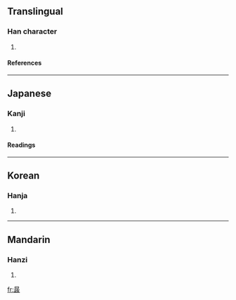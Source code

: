 ==Translingual==
===Han character===
{{Han char|rn=72|rad=日|as=08|sn=12|four=6014<sub>1</sub>|canj=日一一大 (AMMK)}}
# {{defn|Han|sort=日08}}
====References====
{{Han ref|kx=0497.120|dkj=14007|dj=0863.200|hdz=21522.190|uh=6678|ud=26232|bh=DDC7|bd=56775}}

----
==Japanese==
===Kanji===
{{ja-kanji|grade=|rs=日08}}
# {{defn|Japanese}} 
====Readings====
{{ja-readings|on=[[てい]] (tei), [[ちょう]] (chō)|kun=}}

----
==Korean==
===Hanja===
{{ko-hanja|hangeul=정|eumhun=|rv=jeong|mr=chŏng|y=ceng}}
# {{defn|Korean}}

----
==Mandarin==
===Hanzi===
{{cmn-hanzi|pin=[[zhěn]] (zhen3)|wg=chen<sup>3</sup>}}
# {{defn|Mandarin}}

[[fr:晸]]